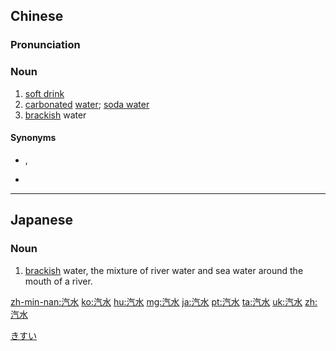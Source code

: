 ==Chinese==
{{zh-forms}}

===Pronunciation===
{{zh-pron
|m=qìshuǐ,er=y
|c=hei3 seoi2
|c-t=hei1 sui2
|h=pfs=hi-súi
|mn=khì-chúi
|w=1qi sr,2qi sr
|ma=y
|cat=n
}}

===Noun===
{{zh-noun}}

# [[soft drink]]
# [[carbonated]] [[water]]; [[soda water]]
# [[brackish]] water

====Synonyms====
* {{sense|soft drink}} {{zh-l|軟性飲料}}, {{zh-l|軟飲料}}
* {{sense|brackish water}} {{zh-l|半海水}}

----

==Japanese==
{{ja-kanjitab|き|すい|yomi=o}}

===Noun===
{{ja-noun|きすい}}

# [[brackish]] water, the mixture of river water and sea water around the mouth of a river.

[[Category:ja:Geography|きすい]]

[[zh-min-nan:汽水]]
[[ko:汽水]]
[[hu:汽水]]
[[mg:汽水]]
[[ja:汽水]]
[[pt:汽水]]
[[ta:汽水]]
[[uk:汽水]]
[[zh:汽水]]